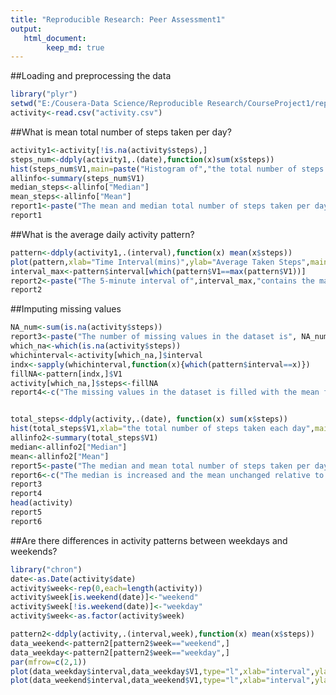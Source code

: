```yaml
---
title: "Reproducible Research: Peer Assessment1"
output: 
   html_document:  
        keep_md: true
---
```


##Loading and preprocessing the data
```r
library("plyr")
setwd("E:/Cousera-Data Science/Reproducible Research/CourseProject1/repdata-data-activity")
activity<-read.csv("activity.csv")
```

##What is mean total number of steps taken per day?
```r
activity1<-activity[!is.na(activity$steps),]
steps_num<-ddply(activity1,.(date),function(x)sum(x$steps))
hist(steps_num$V1,main=paste("Histogram of","the total number of steps taken each day"),xlab="the total number of steps taken each day")
allinfo<-summary(steps_num$V1)
median_steps<-allinfo["Median"]
mean_steps<-allinfo["Mean"]
report1<-paste("The mean and median total number of steps taken per day is", median_steps, "and",mean_steps)
report1
```


##What is the average daily activity pattern?
```r
pattern<-ddply(activity1,.(interval),function(x) mean(x$steps))
plot(pattern,xlab="Time Interval(mins)",ylab="Average Taken Steps",main="The Average Daily Activity Pattern",type="l")
interval_max<-pattern$interval[which(pattern$V1==max(pattern$V1))]
report2<-paste("The 5-minute interval of",interval_max,"contains the maximum number of steps on average across all the days in the dataset")
report2
```


##Imputing missing values
```r
NA_num<-sum(is.na(activity$steps))
report3<-paste("The number of missing values in the dataset is", NA_num)
which_na<-which(is.na(activity$steps))
whichinterval<-activity[which_na,]$interval
indx<-sapply(whichinterval,function(x){which(pattern$interval==x)})
fillNA<-pattern[indx,]$V1
activity[which_na,]$steps<-fillNA
report4<-c("The missing values in the dataset is filled with the mean for that 5-minute interval")


total_steps<-ddply(activity,.(date), function(x) sum(x$steps))
hist(total_steps$V1,xlab="the total number of steps taken each day",main="The total number of steps taken each day")
allinfo2<-summary(total_steps$V1)
median<-allinfo2["Median"]
mean<-allinfo2["Mean"]
report5<-paste("The median and mean total number of steps taken per day with missing values filled in is", median,mean)
report6<-c("The median is increased and the mean unchanged relative to the missing values unfilled.")
report3
report4
head(activity)
report5
report6
```

##Are there differences in activity patterns between weekdays and weekends?
```r
library("chron")
date<-as.Date(activity$date)
activity$week<-rep(0,each=length(activity))
activity$week[is.weekend(date)]<-"weekend"
activity$week[!is.weekend(date)]<-"weekday"
activity$week<-as.factor(activity$week)

pattern2<-ddply(activity,.(interval,week),function(x) mean(x$steps))
data_weekend<-pattern2[pattern2$week=="weekend",]
data_weekday<-pattern2[pattern2$week=="weekday",]
par(mfrow=c(2,1))
plot(data_weekday$interval,data_weekday$V1,type="l",xlab="interval",ylab="average steps taken across the weekday")
plot(data_weekend$interval,data_weekend$V1,type="l",xlab="interval",ylab="average steps taken across the weekend")
```



